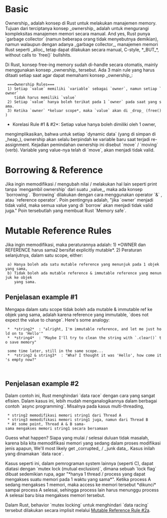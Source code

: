 = Basic =
Ownership_ adalah konsep di Rust untuk melakukan manajemen memory.
Tujuan dari terciptanya konsep _ownership_ adalah untuk mengurangi
kompleksitas manajemen memori secara manual. And yes, Rust punya
`garbage collector` (namun beberapa orang tidak menyebutnya demikian),
namun walaupun dengan adanya _garbage collector_, manajemen memori Rust
seperti _alloc_ tetap dapat dilakukan secara manual, C-style, *_BUT_*, without
calls to `free()` bullshits.

Di Rust, konsep free-ing memory sudah di-handle secara otomatis, mainly
menggunakan konsep _ownership_ tersebut. Ada 3 main rule yang harus ditaati
setiap saat agar dapat memahami konsep _ownership_:

  ===Ownership Rules===
  1) Setiap `value` memiliki `variable` sebagai `owner`, namun setiap `owner`
     tidak harus memiliki `value`
  2) Setiap `value` hanya boleh terikat pada 1 `owner` pada saat yang sama.
  3) Ketika `owner` *keluar scope*, maka `value` akan di _drop_ (free())

*Korelasi Rule #1 & #2*: Setiap value hanya boleh dimiliki oleh 1 owner,
mengimplikasikan, bahwa untuk setiap `dynamic data` (yang di simpan di _heap_),
ownership akan selalu berpindah ke variable baru saat terjadi re-assignment.
Kejadian pemindahan ownership ini disebut `move` / `moving` (verb). Variable
yang value-nya telah di `move`, akan menjadi tidak valid.

{{{rust
  let string1 = String::from("Hello");
  let string2 = string1;        // <- Value string1 di `move` kesini

  // error karena `string1` sudah tidak punya isi
  // karena value nya di `move` ke string2
  println!("{} {}", string1, string2) 

  // error juga karena value `string2` sudah dipindahkan
  // ke dalam scope macro println sebelumnya
  println!("{}", string2)
}}}
    
= Borrowing & Reference =
Jika ingin memodifikasi / mengubah nilai / melakukan hal lain seperti print
tanpa `mengambil ownership` dari suatu _value_, maka ada konsep `borrowing`.
`Borrowing` dilakukan dengan cara menggunakan operator `&` , atau 
`reference operator`. Poin pentingnya adalah, "jika `owner` menjadi
tidak valid, maka semua value yang di `borrow` akan menjadi
tidak valid juga."
Poin tersebutlah yang membuat Rust `Memory safe`.
{{{rust
  let string1 = String::from("Hello");
  let string2 = &string1;        // <- Value string1 di `borrow`

  // no error, karena string1 masih valid
  // masih valid karena tidak ada pemindahan ownership
  println!("{} {}", string1, string2) 
}}}

= Mutable Reference Rules =
Jika ingin memodifikasi, maka peraturannya adalah:
1) *OWNER dan REFERENCE harus sama2 bersifat explicitly mutable*.
{{{rust
// immutable string
let string1 = String::from("Hello");

// *akan ada error:* 
// "cannot borrow string1 as mutable because string1
// is declared as immutable"
let string2 = &mut string1;       // <- &mut = mutable reference
                                  // reference nya immutable, tapi value yang di borrow mutable


// no error
let mut string1 = String::("Hello2");
let string2 = &mut string1;
}}}
2) Peraturan selanjutnya, dalam satu scope, either:
  a) Hanya boleh ada satu mutable reference yang menunjuk pada 1 objek yang sama,
  b) Tidak boleh ada mutable reference & immutable reference yang menunjuk ke objek
     yang sama.
{{{rust
  // example #1
  {
    let mut string1 = String::from("Hello");
    let string2 = &string1;     // okay
    let string3 = &string1;     // still okay, karena string2 & string3 sama2 immutable ref

    let string4 = &mut string1; // NOT OKAY
  }

  // example #2
  {
    let mut string1 = String::from("Hello");
    let string2 = &mut string1;   // okay
    let string3 = &mut string1;   // NOT OKAY
  }
}}}
   

==Penjelasan example #1==
Mengapa dalam satu scope tidak boleh ada mutable & immutable ref ke objek yang sama,
adalah karena reference yang immutable, `does not expect the value to change`.
Here's some analogy:
  *  *string2*  : "alright, I'm immutable reference, and let me just hold on to 'Hello'"
  *  *string4*  : "Maybe I'll try to clean the string with `.clear()` to save memory"
  
  some time later, still in the same scope...
  *  *string2 & string3*  : "Wha? I thought it was 'Hello', how come it's empty now?"
  
  
==Penjelasan example #2==
Dalam contoh ini, Rust menghindari `data race` dengan cara yang sangat efisien.
Dalam kasus ini, lebih mudah menganalogikannya dalam berbagai contoh `async programming`.
Misalnya pada kasus multi-threading,

  * string2 memodifikasi memori string1 dari Thread A
  * string3 memodifikasi memori string1 juga, namun dari Thread B
  * At some point, Thread A & B sama-sama mengakses memori string1 secara bersamaan

Guess what happen? Siapa yang mulai / selesai duluan tidak masalah,
karena bila kita memodifikasi memori yang sedang dalam proses modifikasi jenis apapun,
We'll most likely get _corrupted_ / _junk data_.  Kasus inilah yang dinamakan `data race`.

Kasus seperti ini, dalam pemrograman system lainnya (seperti C), dapat diatasi dengan
`mutex lock (mutual exclusion)`, dimana sebuah `lock flag` dibuat sedemikian rupa, agar 
"*hanya 1 thread / process yang dapat mengakses suatu memori pada 1 waktu yang sama*".
Ketika process A sedang mengakses 1 memori, maka access ke memori tersebut *dikunci*
sampai process A selesai, sehingga process lain harus menunggu process A selesai
baru bisa mengakses memori tersebut.

Dalam Rust, behavior `mutex locking` untuk menghindari `data racing` tersebut
dilakukan secara implisit melalui [[#Mutable Reference Rules|Mutable Reference Rule #2a]].
